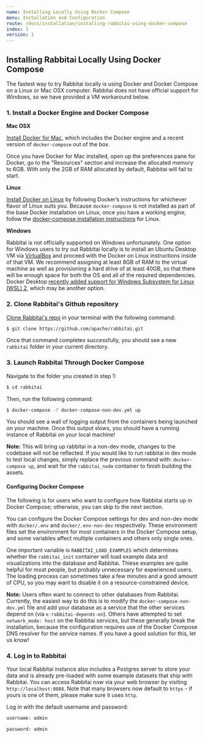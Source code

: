 ```yaml
---
name: Installing Locally Using Docker Compose
menu: Installation and Configuration
route: /docs/installation/installing-rabbitai-using-docker-compose
index: 1
version: 1
---
```


## Installing Rabbitai Locally Using Docker Compose

The fastest way to try Rabbitai locally is using Docker and Docker Compose on a Linux or Mac OSX
computer. Rabbitai does not have official support for Windows, so we have provided a VM workaround
below.

### 1. Install a Docker Engine and Docker Compose

**Mac OSX**

[Install Docker for Mac](https://docs.docker.com/docker-for-mac/install/), which includes the Docker
engine and a recent version of `docker-compose` out of the box.

Once you have Docker for Mac installed, open up the preferences pane for Docker, go to the
"Resources" section and increase the allocated memory to 6GB. With only the 2GB of RAM allocated by
default, Rabbitai will fail to start.

**Linux**

[Install Docker on Linux](https://docs.docker.com/engine/install/) by following Docker’s
instructions for whichever flavor of Linux suits you. Because `docker-compose` is not installed as
part of the base Docker installation on Linux, once you have a working engine, follow the
[docker-compose installation instructions](https://docs.docker.com/compose/install/) for Linux.

**Windows**

Rabbitai is not officially supported on Windows unfortunately. One option for Windows users to
try out Rabbitai locally is to install an Ubuntu Desktop VM via
[VirtualBox](https://www.virtualbox.org/) and proceed with the Docker on Linux instructions inside
of that VM. We recommend assigning at least 8GB of RAM to the virtual machine as well as
provisioning a hard drive of at least 40GB, so that there will be enough space for both the OS and
all of the required dependencies. Docker Desktop [recently added support for Windows Subsystem for Linux (WSL) 2](https://docs.docker.com/docker-for-windows/wsl/), which may be another option.


### 2. Clone Rabbitai's Github repository

[Clone Rabbitai's repo](https://github.com/apache/rabbitai) in your terminal with the
following command:

```bash
$ git clone https://github.com/apache/rabbitai.git
```

Once that command completes successfully, you should see a new `rabbitai` folder in your
current directory.

### 3. Launch Rabbitai Through Docker Compose

Navigate to the folder you created in step 1:

```bash
$ cd rabbitai
```

Then, run the following command:

```bash
$ docker-compose -f docker-compose-non-dev.yml up
```

You should see a wall of logging output from the containers being launched on your machine. Once
this output slows, you should have a running instance of Rabbitai on your local machine!

**Note:** This will bring up rabbitai in a non-dev mode, changes to the codebase will not be reflected.
If you would like to run rabbitai in dev mode to test local changes, simply replace the previous command with: `docker-compose up`,
and wait for the `rabbitai_node` container to finish building the assets.

#### Configuring Docker Compose

The following is for users who want to configure how Rabbitai starts up in Docker Compose; otherwise, you can skip to the next section.

You can configure the Docker Compose settings for dev and non-dev mode with `docker/.env` and `docker/.env-non-dev` respectively. These environment files set the environment for most containers in the Docker Compose setup, and some variables affect multiple containers and others only single ones.

One important variable is `RABBITAI_LOAD_EXAMPLES` which determines whether the `rabbitai_init` container will load example data and visualizations into the database and Rabbitai. Thiese examples are quite helpful for most people, but probably unnecessary for experienced users. The loading process can sometimes take a few minutes and a good amount of CPU, so you may want to disable it on a resource-constrained device.

**Note:** Users often want to connect to other databases from Rabbitai. Currently, the easiest way to do this is to modify the `docker-compose-non-dev.yml` file and add your database as a service that the other services depend on (via `x-rabbitai-depends-on`). Others have attempted to set `network_mode: host` on the Rabbitai services, but these generally break the installation, because the configuration requires use of the Docker Compose DNS resolver for the service names. If you have a good solution for this, let us know!


### 4. Log in to Rabbitai

Your local Rabbitai instance also includes a Postgres server to store your data and is already
pre-loaded with some example datasets that ship with Rabbitai. You can access Rabbitai now via your
web browser by visiting `http://localhost:8088`. Note that many browsers now default to `https` - if
yours is one of them, please make sure it uses `http`.

Log in with the default username and password:

```bash
username: admin
```

```bash
password: admin
```
